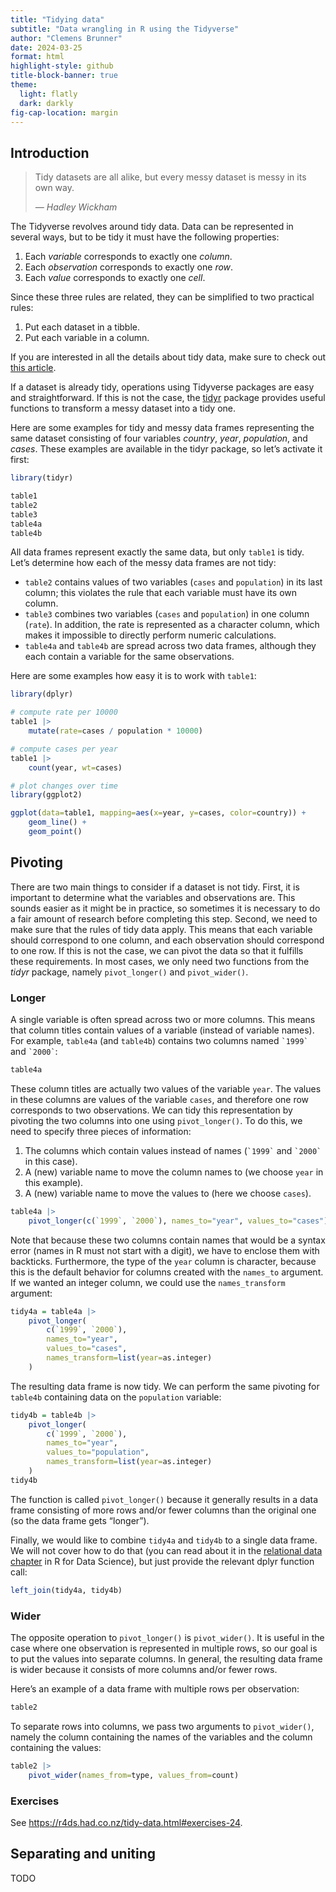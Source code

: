 ```yaml
---
title: "Tidying data"
subtitle: "Data wrangling in R using the Tidyverse"
author: "Clemens Brunner"
date: 2024-03-25
format: html
highlight-style: github
title-block-banner: true
theme:
  light: flatly
  dark: darkly
fig-cap-location: margin
---
```


## Introduction

> Tidy datasets are all alike, but every messy dataset is messy in its own way.
>
>   *&mdash; Hadley Wickham*

The Tidyverse revolves around tidy data. Data can be represented in several ways, but to be tidy it must have the following properties:

1. Each *variable* corresponds to exactly one *column*.
2. Each *observation* corresponds to exactly one *row*.
3. Each *value* corresponds to exactly one *cell*.

Since these three rules are related, they can be simplified to two practical rules:

1. Put each dataset in a tibble.
2. Put each variable in a column.

:::{.callout-tip}
If you are interested in all the details about tidy data, make sure to check out [this article](https://www.jstatsoft.org/article/view/v059i10).
:::

If a dataset is already tidy, operations using Tidyverse packages are easy and straightforward. If this is not the case, the [tidyr](https://tidyr.tidyverse.org/) package provides useful functions to transform a messy dataset into a tidy one.

Here are some examples for tidy and messy data frames representing the same dataset consisting of four variables *country*, *year*, *population*, and *cases*. These examples are available in the tidyr package, so let's activate it first:

```r
library(tidyr)
```

```r
table1
table2
table3
table4a
table4b
```

All data frames represent exactly the same data, but only `table1` is tidy. Let's determine how each of the messy data frames are not tidy:

- `table2` contains values of two variables (`cases` and `population`) in its last column; this violates the rule that each variable must have its own column.
- `table3` combines two variables (`cases` and `population`) in one column (`rate`). In addition, the rate is represented as a character column, which makes it impossible to directly perform numeric calculations.
- `table4a` and `table4b` are spread across two data frames, although they each contain a variable for the same observations.

Here are some examples how easy it is to work with `table1`:

```r
library(dplyr)

# compute rate per 10000
table1 |>
    mutate(rate=cases / population * 10000)

# compute cases per year
table1 |>
    count(year, wt=cases)

# plot changes over time
library(ggplot2)

ggplot(data=table1, mapping=aes(x=year, y=cases, color=country)) +
    geom_line() +
    geom_point()
```


## Pivoting

There are two main things to consider if a dataset is not tidy. First, it is important to determine what the variables and observations are. This sounds easier as it might be in practice, so sometimes it is necessary to do a fair amount of research before completing this step. Second, we need to make sure that the rules of tidy data apply. This means that each variable should correspond to one column, and each observation should correspond to one row. If this is not the case, we can pivot the data so that it fulfills these requirements. In most cases, we only need two functions from the *tidyr*  package, namely `pivot_longer()` and `pivot_wider()`.


### Longer

A single variable is often spread across two or more columns. This means that column titles contain values of a variable (instead of variable names). For example, `table4a` (and `table4b`) contains two columns named `` `1999` `` and `` `2000` ``:

```r
table4a
```

These column titles are actually two values of the variable `year`. The values in these columns are values of the variable `cases`, and therefore one row corresponds to two observations. We can tidy this representation by pivoting the two columns into one using `pivot_longer()`. To do this, we need to specify three pieces of information:

1. The columns which contain values instead of names (`` `1999` `` and `` `2000` `` in this case).
2. A (new) variable name to move the column names to (we choose `year` in this example).
3. A (new) variable name to move the values to (here we choose `cases`).

```r
table4a |>
    pivot_longer(c(`1999`, `2000`), names_to="year", values_to="cases")
```

Note that because these two columns contain names that would be a syntax error (names in R must not start with a digit), we have to enclose them with backticks. Furthermore, the type of the `year` column is character, because this is the default behavior for columns created with the `names_to` argument. If we wanted an integer column, we could use the `names_transform` argument:

```r
tidy4a = table4a |>
    pivot_longer(
        c(`1999`, `2000`),
        names_to="year",
        values_to="cases",
        names_transform=list(year=as.integer)
    )
```

The resulting data frame is now tidy. We can perform the same pivoting for `table4b` containing data on the `population` variable:

```r
tidy4b = table4b |>
    pivot_longer(
        c(`1999`, `2000`),
        names_to="year",
        values_to="population",
        names_transform=list(year=as.integer)
    )
tidy4b
```

The function is called `pivot_longer()` because it generally results in a data frame consisting of more rows and/or fewer columns than the original one (so the data frame gets "longer").

Finally, we would like to combine `tidy4a` and `tidy4b` to a single data frame. We will not cover how to do that (you can read about it in the [relational data chapter](https://r4ds.had.co.nz/relational-data.html#relational-data) in R for Data Science), but just provide the relevant dplyr function call:

```r
left_join(tidy4a, tidy4b)
```


### Wider

The opposite operation to `pivot_longer()` is `pivot_wider()`. It is useful in the case where one observation is represented in multiple rows, so our goal is to put the values into separate columns. In general, the resulting data frame is wider because it consists of more columns and/or fewer rows.

Here's an example of a data frame with multiple rows per observation:

```r
table2
```

To separate rows into columns, we pass two arguments to `pivot_wider()`, namely the column containing the names of the variables and the column containing the values:

```r
table2 |>
    pivot_wider(names_from=type, values_from=count)
```


### Exercises

See [https://r4ds.had.co.nz/tidy-data.html#exercises-24](https://r4ds.had.co.nz/tidy-data.html#exercises-24).


## Separating and uniting

TODO

